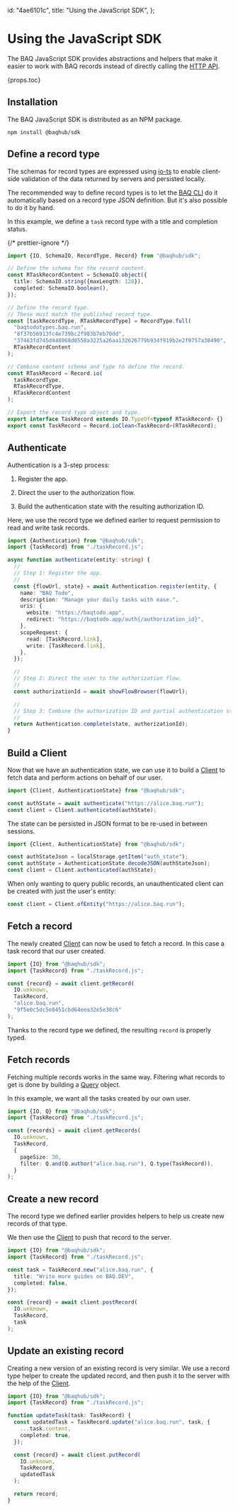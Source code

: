   id: "4ae6101c",
  title: "Using the JavaScript SDK",
};

# Using the JavaScript SDK

The BAQ JavaScript SDK provides abstractions and helpers that make it easier to work with BAQ records instead of directly calling the [HTTP API](50c614b0).

{props.toc}

## Installation

The BAQ JavaScript SDK is distributed as an NPM package.

```cli
npm install @baqhub/sdk
```

## Define a record type

The schemas for record types are expressed using [io-ts](https://github.com/gcanti/io-ts) to enable client-side validation of the data returned by servers and persisted locally.

The recommended way to define record types is to let the [BAQ CLI](6fd9977d) do it automatically based on a record type JSON definition. But it's also possible to do it by hand.

In this example, we define a `task` record type with a title and completion status.

{/* prettier-ignore */}
```ts
import {IO, SchemaIO, RecordType, Record} from "@baqhub/sdk";

// Define the schema for the record content.
const RTaskRecordContent = SchemaIO.object({
  title: SchemaIO.string({maxLength: 128}),
  completed: SchemaIO.boolean(),
});

// Define the record type.
// These must match the published record type.
const [taskRecordType, RTaskRecordType] = RecordType.full(
  "baqtodotypes.baq.run",
  "8f37b56913fc4e739bc2f983b7eb70dd",
  "37463fd745d448068d0558a3225a26aa132626779b934f919b2e2f9757a38490",
  RTaskRecordContent
);

// Combine content schema and type to define the record.
const RTaskRecord = Record.io(
  taskRecordType,
  RTaskRecordType,
  RTaskRecordContent
);

// Export the record type object and type.
export interface TaskRecord extends IO.TypeOf<typeof RTaskRecord> {}
export const TaskRecord = Record.ioClean<TaskRecord>(RTaskRecord);
```

## Authenticate

Authentication is a 3-step process:

1. Register the app.

2. Direct the user to the authorization flow.

3. Build the authentication state with the resulting authorization ID.

Here, we use the record type we defined earlier to request permission to read and write task records.

```ts
import {Authentication} from "@baqhub/sdk";
import {TaskRecord} from "./taskRecord.js";

async function authenticate(entity: string) {
  //
  // Step 1: Register the app.
  //
  const {flowUrl, state} = await Authentication.register(entity, {
    name: "BAQ Todo",
    description: "Manage your daily tasks with ease.",
    uris: {
      website: "https://baqtodo.app",
      redirect: "https://baqtodo.app/auth{/authorization_id}",
    },
    scopeRequest: {
      read: [TaskRecord.link],
      write: [TaskRecord.link],
    },
  });

  //
  // Step 2: Direct the user to the authorization flow.
  //
  const authorizationId = await showFlowBrowser(flowUrl);

  //
  // Step 3: Combine the authorization ID and partial authentication state.
  //
  return Authentication.complete(state, authorizationId);
}
```

## Build a Client

Now that we have an authentication state, we can use it to build a [Client](e1ca2823) to fetch data and perform actions on behalf of our user.

```ts
import {Client, AuthenticationState} from "@baqhub/sdk";

const authState = await authenticate("https://alice.baq.run");
const client = Client.authenticated(authState);
```

The state can be persisted in JSON format to be re-used in between sessions.

```ts
import {Client, AuthenticationState} from "@baqhub/sdk";

const authStateJson = localStorage.getItem("auth_state");
const authState = AuthenticationState.decodeJSON(authStateJson);
const client = Client.authenticated(authState);
```

When only wanting to query public records, an unauthenticated client can be created with just the user's entity:

```ts
const client = Client.ofEntity("https://alice.baq.run");
```

## Fetch a record

The newly created [Client](e1ca2823) can now be used to fetch a record. In this case a task record that our user created.

```ts
import {IO} from "@baqhub/sdk";
import {TaskRecord} from "./taskRecord.js";

const {record} = await client.getRecord(
  IO.unknown,
  TaskRecord,
  "alice.baq.run",
  "9f5e0c5dc5e0451cbd64eea32e5e38c6"
);
```

Thanks to the record type we defined, the resulting `record` is properly typed.

## Fetch records

Fetching multiple records works in the same way. Filtering what records to get is done by building a [Query](c4e4e2a0) object.

In this example, we want all the tasks created by our own user.

```ts
import {IO, Q} from "@baqhub/sdk";
import {TaskRecord} from "./taskRecord.js";

const {records} = await client.getRecords(
  IO.unknown,
  TaskRecord,
  {
    pageSize: 30,
    filter: Q.and(Q.author("alice.baq.run"), Q.type(TaskRecord)),
  }
);
```

## Create a new record

The record type we defined earlier provides helpers to help us create new records of that type.

We then use the [Client](e1ca2823) to push that record to the server.

```ts
import {IO} from "@baqhub/sdk";
import {TaskRecord} from "./taskRecord.js";

const task = TaskRecord.new("alice.baq.run", {
  title: "Write more guides on BAQ.DEV",
  completed: false,
});

const {record} = await client.postRecord(
  IO.unknown,
  TaskRecord,
  task
);
```

## Update an existing record

Creating a new version of an existing record is very similar. We use a record type helper to create the updated record, and then push it to the server with the help of the [Client](e1ca2823).

```ts
import {IO} from "@baqhub/sdk";
import {TaskRecord} from "./taskRecord.js";

function updateTask(task: TaskRecord) {
  const updatedTask = TaskRecord.update("alice.baq.run", task, {
    ...task.content,
    completed: true,
  });

  const {record} = await client.putRecord(
    IO.unknown,
    TaskRecord,
    updatedTask
  );

  return record;
}
```
